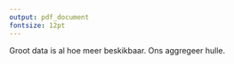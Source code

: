 ---
output: pdf_document
fontsize: 12pt
---

\normalsize
Groot data is al hoe meer beskikbaar. Ons aggregeer hulle.

